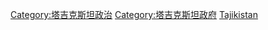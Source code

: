 {{Commonscat|International relations of Tajikistan}}

[[Category:塔吉克斯坦政治|Category:塔吉克斯坦政治]]
[[Category:塔吉克斯坦政府|Category:塔吉克斯坦政府]]
[[Category:亚洲各国外交|Tajikistan]]